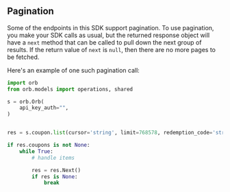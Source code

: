 ## Pagination

Some of the endpoints in this SDK support pagination. To use pagination, you make your SDK calls as usual, but the
returned response object will have a `next` method that can be called to pull down the next group of results. If the
return value of `next` is `null`, then there are no more pages to be fetched.

Here's an example of one such pagination call:


```python
import orb
from orb.models import operations, shared

s = orb.Orb(
    api_key_auth="",
)


res = s.coupon.list(cursor='string', limit=768578, redemption_code='string', show_archived=False)

if res.coupons is not None:
    while True:
        # handle items

        res = res.Next()
        if res is None:
            break

```